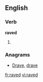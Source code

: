 ==English==

===Verb===
'''raved'''

# {{past of|[[rave]]}}

===Anagrams===
* [[Drave#English|Drave]], [[drave#English|drave]]

[[fr:raved]]
[[vi:raved]]
